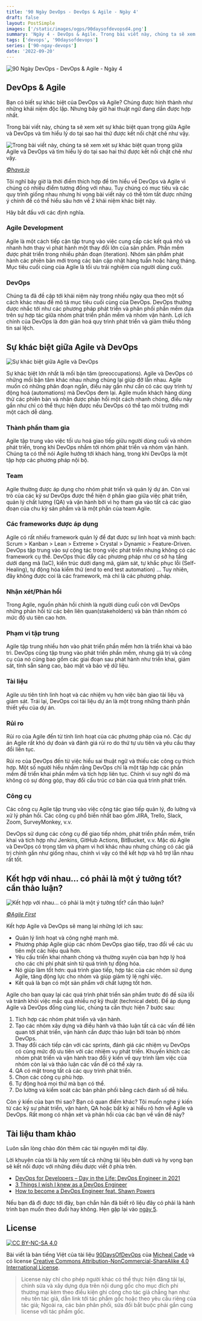 ```yaml
---
title: '90 Ngày DevOps - DevOps & Agile - Ngày 4'
draft: false
layout: PostSimple
images: ['/static/images/ogps/90daysofdevopsd4.png']
summary: 'Ngày 4 - DevOps & Agile. Trong bài viết này, chúng ta sẽ xem xét sự khác biệt quan trọng giữa Agile và DevOps và tìm hiểu lý do tại sao hai thứ được kết nối chặt chẽ như vậy.'
tags: ['devops', '90daysofdevops']
series: ['90-ngay-devops']
date: '2022-09-20'
---
```


![90 Ngày DevOps - DevOps & Agile - Ngày 4](/static/images/ogps/90daysofdevopsd4.png)

<TOCInline toc={props.toc} asDisclosure />

## DevOps & Agile

Bạn có biết sự khác biệt của DevOps và Agile? Chúng được hình thành như những khái niệm độc lập. Nhưng bây giờ hai thuật ngữ đang dần được hợp nhất.

Trong bài viết này, chúng ta sẽ xem xét sự khác biệt quan trọng giữa Agile và DevOps và tìm hiểu lý do tại sao hai thứ được kết nối chặt chẽ như vậy.

![Trong bài viết này, chúng ta sẽ xem xét sự khác biệt quan trọng giữa Agile và DevOps và tìm hiểu lý do tại sao hai thứ được kết nối chặt chẽ như vậy.](/static/images/assets/DevOps-vs-Agile.webp)

_[©hava.io](https://www.hava.io/blog/devops-vs-agile)_

Tôi nghĩ bây giờ là thời điểm thích hợp để tìm hiểu về DevOps và Agile vì chúng có nhiều điểm tương đồng với nhau. Tuy chúng có mục tiêu và các quy trình giống nhau nhưng hi vọng bài viết này có thể tóm tắt được những ý chính để có thể hiểu sâu hơn về 2 khái niệm khác biệt này.

Hãy bắt đầu với các định nghĩa.

### Agile Development

Agile là một cách tiếp cận tập trung vào việc cung cấp các kết quả nhỏ và nhanh hơn thay vì phát hành một thay đổi lớn của sản phẩm. Phần mềm được phát triển trong nhiều phân đoạn (iteration). Nhóm sản phẩm phát hành các phiên bản mới trong các bản cập nhật hàng tuần hoặc hàng tháng. Mục tiêu cuối cùng của Agile là tối ưu trải nghiệm của người dùng cuối.

### DevOps

Chúng ta đã đề cập tới khái niệm này trong nhiều ngày qua theo một số cách khác nhau để mô tả mục tiêu cuối cùng của DevOps. DevOps thường được nhắc tới như các phương pháp phát triển và phân phối phần mềm dựa trên sự hợp tác giữa nhóm phát triển phần mềm và nhóm vận hành. Lợi ích chính của DevOps là đơn giản hoá quy trình phát triển và giảm thiểu thông tin sai lệch.

## Sự khác biệt giữa Agile và DevOps

![Sự khác biệt giữa Agile và DevOps](/static/images/assets/agilevsdevops.jpeg)

Sự khác biệt lớn nhất là mối bận tâm (preoccupations). Agile và DevOps có những mối bận tâm khác nhau nhưng chúng lại giúp đỡ lẫn nhau. Agile muốn có những phân đoạn ngắn, điều này gần như cần có các quy trình tự động hoá (automations) mà DevOps đem lại. Agile muốn khách hàng dùng thử các phiên bản và nhận được phản hồi một cách nhanh chóng, điều này gần như chỉ có thể thực hiện được nếu DevOps có thể tạo môi trường mới một cách dễ dàng.

### Thành phần tham gia

Agile tập trung vào việc tối ưu hoá giao tiếp giữu người dùng cuối và nhóm phát triển, trong khi DevOps nhắm tới nhóm phát triển và nhóm vận hành. Chúng ta có thể nói Agile hướng tới khách hàng, trong khi DevOps là một tập hợp các phương pháp nội bộ.

### Team

Agile thường được áp dụng cho nhóm phát triển và quản lý dự án. Còn vai trò của các kỹ sư DevOps được thể hiện ở phần giao giữa việc phát triển, quản lý chất lượng (QA) và vận hành bởi vì họ tham gia vào tất cả các giao đoạn của chu kỳ sản phẩm và là một phần của team Agile.

### Các frameworks được áp dụng

Agile có rất nhiều framework quản lý để đạt được sự linh hoạt và minh bạch: Scrum > Kanban > Lean > Extreme > Crystal > Dynamic > Feature-Driven. DevOps tập trung vào sự cộng tác trong việc phát triển nhưng không có các framework cụ thể. DevOps thúc đẩy các phương pháp như cơ sở hạ tầng dưới dạng mã (IaC), kiến trúc dưới dạng mã, giám sát, tự khắc phục lỗi (Self-Healing), tự động hóa kiểm thử (end to end test automation) ... Tuy nhiên, đây không được coi là các framework, mà chỉ là các phương pháp.

### Nhận xét/Phản hồi

Trong Agile, nguồn phản hồi chính là người dùng cuối còn với DevOps những phản hồi từ các bên liên quan(stakeholders) và bản thân nhóm có mức độ ưu tiên cao hơn.

### Phạm vi tập trung

Agile tập trung nhiều hơn vào phát triển phần mềm hơn là triển khai và bảo trì. DevOps cũng tập trung vào phát triển phần mềm, nhưng giá trị và công cụ của nó cũng bao gồm các giai đoạn sau phát hành như triển khai, giám sát, tính sẵn sàng cao, bảo mật và bảo vệ dữ liệu.

### Tài liệu

Agile ưu tiên tính linh hoạt và các nhiệm vụ hơn việc bàn giao tài liệu và giám sát. Trái lại, DevOps coi tài liệu dự án là một trong những thành phần thiết yếu của dự án.

### Rủi ro

Rủi ro của Agile đến từ tính linh hoạt của các phương pháp của nó. Các dự án Agile rất khó dự đoán và đánh giá rủi ro do thứ tự ưu tiên và yêu cầu thay đổi liên tục.

Rủi ro của DevOps đến từ việc hiểu sai thuật ngữ và thiếu các công cụ thích hợp. Một số người hiểu nhầm rằng DevOps chỉ là một tập hợp các phần mềm để triển khai phần mềm và tích hợp liên tục. Chính vì suy nghĩ đó mà không có sự đóng góp, thay đổi cấu trúc cơ bản của quá trình phát triển.

### Công cụ

Các công cụ Agile tập trung vào việc cộng tác giao tiếp quản lý, đo lường và xử lý phản hồi. Các công cụ phổ biến nhất bao gồm JIRA, Trello, Slack, Zoom, SurveyMonkey, v.v.

DevOps sử dụng các công cụ để giao tiếp nhóm, phát triển phần mềm, triển khai và tích hợp như Jenkins, GitHub Actions, BitBucket, v.v. Mặc dù Agile và DevOps có trọng tâm và phạm vi hơi khác nhau nhưng chúng có các giá trị chính gần như giống nhau, chính vì vậy có thể kết hợp và hỗ trợ lẫn nhau rất tốt.

## Kết hợp với nhau... có phải là một ý tưởng tốt? cần thảo luận?

![Kết hợp với nhau... có phải là một ý tưởng tốt? cần thảo luận?](/static/images/assets/agiledevopscooperate.png)

_[©Agile First](https://agilefirst.io/agile-devops/)_

Kết hợp Agile và DevOps sẽ mang lại những lợi ích sau:

- Quản lý linh hoạt và công nghệ mạnh mẽ.
- Phương pháp Agile giúp các nhóm DevOps giao tiếp, trao đổi về các ưu tiên một các hiệu quả hơn.
- Yêu cầu triển khai nhanh chóng và thường xuyên của bạn hợp lý hoá cho các chi phí phát sinh từ quá trình tự động hóa.
- Nó giúp làm tốt hơn: quá trình giao tiếp, hợp tác của các nhóm sử dụng Agile, tăng động lực cho nhóm và giúp giảm tỷ lệ nghỉ việc.
- Kết quả là bạn có một sản phẩm với chất lượng tốt hơn.

Agile cho bạn quay lại các quá trình phát triển sản phẩm trước đó để sửa lỗi và tránh khỏi việc mắc quá nhiều nợ kỹ thuật (technical debt). Để áp dụng Agile và DevOps đồng cùng lúc, chúng ta cần thực hiện 7 bước sau:

1. Tích hợp các nhóm phát triển và vận hành.
2. Tạo các nhóm xây dựng và điều hành và thảo luận tất cả các vấn đề liên quan tới phát triển, vận hành cần được thảo luận bởi toàn bộ nhóm DevOps.
3. Thay đổi cách tiếp cận với các sprints, đánh giá các nhiệm vụ DevOps có cùng mức độ ưu tiên với các nhiệm vụ phát triển. Khuyến khích các nhóm phát triển và vận hành trao đổi ý kiến về quy trình làm việc của nhóm còn lại và thảo luận các vấn đề có thể xảy ra.
4. QA có mặt trong tất cả các quy trình phát triển.
5. Chọn các công cụ phù hợp.
6. Tự động hoá mọi thứ mà bạn có thể.
7. Do lường và kiểm soát các bản phân phối bằng cách đánh số dễ hiểu.

Còn ý kiến của bạn thì sao? Bạn có quan điểm khác? Tôi muốn nghe ý kiến từ các kỹ sư phát triển, vận hành, QA hoặc bất kỳ ai hiểu rõ hơn về Agile và DevOps. Rất mong có nhận xét và phản hồi của các bạn về vấn đề này?

## Tài liệu tham khảo

Luôn sẵn lòng chào đón thêm các tài nguyên mới tại đây.

Lời khuyên của tôi là hãy xem tất cả những tài liệu bên dưới và hy vọng bạn sẽ kết nối được với những điều được viết ở phía trên.

- [DevOps for Developers – Day in the Life: DevOps Engineer in 2021](https://www.youtube.com/watch?v=2JymM0YoqGA)
- [3 Things I wish I knew as a DevOps Engineer](https://www.youtube.com/watch?v=udRNM7YRdY4)
- [How to become a DevOps Engineer feat. Shawn Powers](https://www.youtube.com/watch?v=kDQMjAQNvY4)

Nếu bạn đã đi được tới đây, bạn chắn hẳn đã biết rõ liệu đây có phải là hành trình bạn muốn theo đuổi hay không. Hẹn gặp lại vào [ngày 5](/blog/90-ngay-devops/ngay-5).

## License

[![CC BY-NC-SA 4.0][cc-by-nc-sa-image]][cc-by-nc-sa]

Bài viết là bản tiếng Việt của tài liệu [90DaysOfDevOps](https://github.com/MichaelCade/90DaysOfDevOps/tree/main/Days) của [Micheal Cade](https://twitter.com/MichaelCade1) và có license [Creative Commons Attribution-NonCommercial-ShareAlike 4.0 International License][cc-by-nc-sa].

> License này chỉ cho phép người khác có thể thực hiện đăng tải lại, chỉnh sửa và xây dựng dựa trên nội dung gốc cho mục đích phi thương mại kèm theo điều kiện ghi công cho tác giả chẳng hạn như: nêu tên tác giả, dẫn link tới tác phẩm gốc hoặc theo yêu cầu riêng của tác giả;
> Ngoài ra, các bản phân phối, sửa đổi bắt buộc phải gắn cùng license với tác phẩm gốc.

[cc-by-nc-sa]: http://creativecommons.org/licenses/by-nc-sa/4.0/
[cc-by-nc-sa-image]: https://licensebuttons.net/l/by-nc-sa/4.0/88x31.png
[cc-by-nc-sa-shield]: https://img.shields.io/badge/License-CC%20BY--NC--SA%204.0-lightgrey.svg
